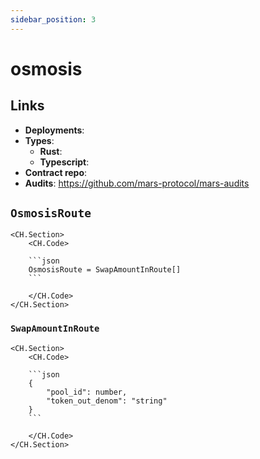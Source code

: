 ```yaml
---
sidebar_position: 3
---
```


# osmosis

## Links

- **Deployments**: 
- **Types**:
    - **Rust**: 
    - **Typescript**: 
- **Contract repo**: 
- **Audits**: https://github.com/mars-protocol/mars-audits

## `OsmosisRoute`

    <CH.Section>
        <CH.Code>

        ```json
        OsmosisRoute = SwapAmountInRoute[]
        ```

        </CH.Code>
    </CH.Section>

### `SwapAmountInRoute`

    <CH.Section>
        <CH.Code>

        ```json
        {
            "pool_id": number,
            "token_out_denom": "string"
        }
        ```

        </CH.Code>
    </CH.Section>
